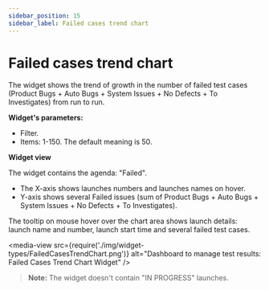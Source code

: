 ```yaml
---
sidebar_position: 15
sidebar_label: Failed cases trend chart
---
```


# Failed cases trend chart

The widget shows the trend of growth in the number of failed test cases (Product Bugs + Auto Bugs + System Issues + No Defects + To Investigates) from run to run.

**Widget's parameters:**

- Filter.
- Items: 1-150. The default meaning is 50.

**Widget view**

The widget contains the agenda: "Failed".

- The X-axis shows launches numbers and launches names on hover.
- Y-axis shows several Failed issues (sum of Product Bugs + Auto Bugs + System Issues + No Defects + To Investigates).

The tooltip on mouse hover over the chart area shows launch details: launch name and number, launch start time and several failed test cases.

<media-view src={require('./img/widget-types/FailedCasesTrendChart.png')} alt="Dashboard to manage test results: Failed Cases Trend Chart Widget" />

>**Note:**
The widget doesn't contain "IN PROGRESS" launches.
